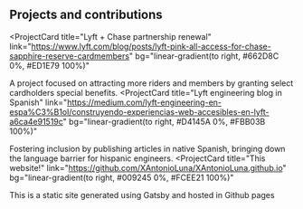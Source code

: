 ## Projects and contributions

<ProjectCard
  title="Lyft + Chase partnership renewal"
  link="https://www.lyft.com/blog/posts/lyft-pink-all-access-for-chase-sapphire-reserve-cardmembers"
  bg="linear-gradient(to right, #662D8C 0%, #ED1E79 100%)"
>
  A project focused on attracting more riders and members by granting select cardholders special benefits.
</ProjectCard>
<ProjectCard
  title="Lyft engineering blog in Spanish"
  link="https://medium.com/lyft-engineering-en-espa%C3%B1ol/construyendo-experiencias-web-accesibles-en-lyft-a6ca4e91519c"
  bg="linear-gradient(to right, #D4145A 0%, #FBB03B 100%)"
>
   Fostering inclusion by publishing articles in native Spanish, bringing down the language barrier for hispanic engineers.
</ProjectCard>
<ProjectCard
  title="This website!"
  link="https://github.com/XAntonioLuna/XAntonioLuna.github.io"
  bg="linear-gradient(to right, #009245 0%, #FCEE21 100%)"
>
   This is a static site generated using Gatsby and hosted in Github pages
</ProjectCard>
